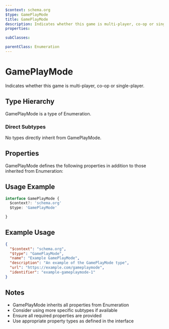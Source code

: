 ```yaml
---
$context: schema.org
$type: GamePlayMode
title: GamePlayMode
description: Indicates whether this game is multi-player, co-op or single-player.
properties:

subClasses:

parentClass: Enumeration
---
```


# GamePlayMode

Indicates whether this game is multi-player, co-op or single-player.

## Type Hierarchy

GamePlayMode is a type of Enumeration.

### Direct Subtypes

No types directly inherit from GamePlayMode.

## Properties

GamePlayMode defines the following properties in addition to those inherited from Enumeration:



## Usage Example

```typescript
interface GamePlayMode {
  $context?: 'schema.org'
  $type: 'GamePlayMode'

}
```

## Example Usage

```json
{
  "$context": "schema.org",
  "$type": "GamePlayMode",
  "name": "Example GamePlayMode",
  "description": "An example of the GamePlayMode type",
  "url": "https://example.com/gameplaymode",
  "identifier": "example-gameplaymode-1"
}
```

## Notes

- GamePlayMode inherits all properties from Enumeration
- Consider using more specific subtypes if available
- Ensure all required properties are provided
- Use appropriate property types as defined in the interface
